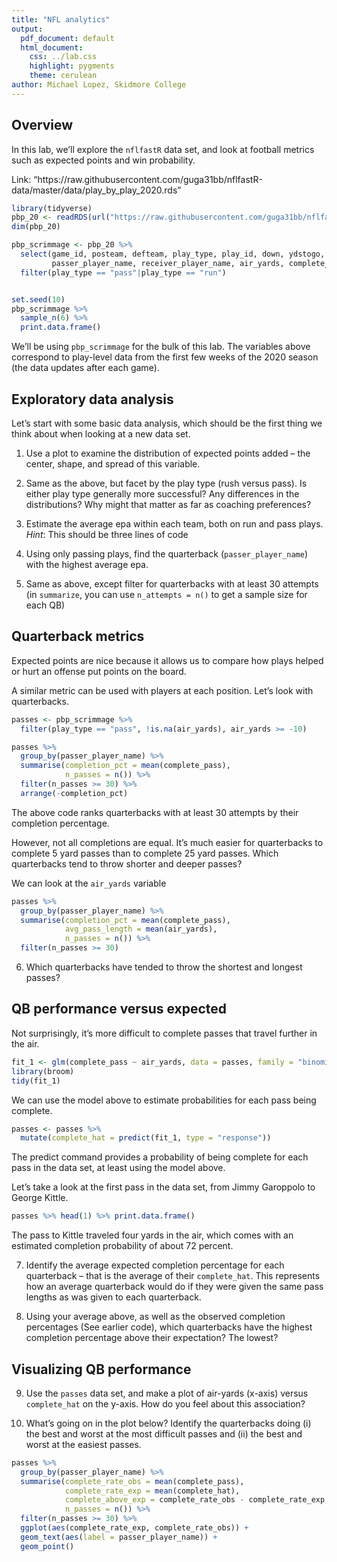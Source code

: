 ---
title: "NFL analytics"
output:
  pdf_document: default
  html_document:
    css: ../lab.css
    highlight: pygments
    theme: cerulean
author: Michael Lopez, Skidmore College
---

## Overview

In this lab, we'll explore the `nflfastR` data set, and look at football metrics such as expected points and win probability.

Link: "https://raw.githubusercontent.com/guga31bb/nflfastR-data/master/data/play_by_play_2020.rds"

```{r, eval = FALSE}
library(tidyverse)
pbp_20 <- readRDS(url("https://raw.githubusercontent.com/guga31bb/nflfastR-data/master/data/play_by_play_2020.rds"))
dim(pbp_20)

pbp_scrimmage <- pbp_20 %>% 
  select(game_id, posteam, defteam, play_type, play_id, down, ydstogo, yardline_100, home_score, away_score, ep, epa, rusher_player_name, 
         passer_player_name, receiver_player_name, air_yards, complete_pass, desc)  %>% 
  filter(play_type == "pass"|play_type == "run")


set.seed(10)
pbp_scrimmage %>% 
  sample_n(6) %>% 
  print.data.frame()

```

We'll be using `pbp_scrimmage` for the bulk of this lab. The variables above correspond to play-level data from the first few weeks of the 2020 season (the data updates after each game).

## Exploratory data analysis

Let's start with some basic data analysis, which should be the first thing we think about when looking at a new data set. 

1. Use a plot to examine the distribution of expected points added -- the center, shape, and spread of this variable.

2. Same as the above, but facet by the play type (rush versus pass). Is either play type generally more successful? Any differences in the distributions? Why might that matter as far as coaching preferences?

3. Estimate the average epa within each team, both on run and pass plays. *Hint*: This should be three lines of code

4. Using only passing plays, find the quarterback (`passer_player_name`) with the highest average epa.

5. Same as above, except filter for quarterbacks with at least 30 attempts (in `summarize`, you can use `n_attempts = n()` to get a sample size for each QB)


## Quarterback metrics

Expected points are nice because it allows us to compare how plays helped or hurt an offense put points on the board.

A similar metric can be used with players at each position. Let's look with quarterbacks.

```{r, eval = FALSE}
passes <- pbp_scrimmage %>% 
  filter(play_type == "pass", !is.na(air_yards), air_yards >= -10)

passes %>% 
  group_by(passer_player_name) %>% 
  summarise(completion_pct = mean(complete_pass), 
            n_passes = n()) %>% 
  filter(n_passes >= 30) %>% 
  arrange(-completion_pct)
```

The above code ranks quarterbacks with at least 30 attempts by their completion percentage.

However, not all completions are equal. It's much easier for quarterbacks to complete 5 yard passes than to complete 25 yard passes. Which quarterbacks tend to throw shorter and deeper passes? 

We can look at the `air_yards` variable

```{r, eval = FALSE}

passes %>% 
  group_by(passer_player_name) %>% 
  summarise(completion_pct = mean(complete_pass), 
            avg_pass_length = mean(air_yards),
            n_passes = n()) %>% 
  filter(n_passes >= 30) 
```

6. Which quarterbacks have tended to throw the shortest and longest passes?

## QB performance versus expected

Not surprisingly, it's more difficult to complete passes that travel further in the air. 

```{r, eval = FALSE}
fit_1 <- glm(complete_pass ~ air_yards, data = passes, family = "binomial")
library(broom)
tidy(fit_1)
```

We can use the model above to estimate probabilities for each pass being complete.

```{r, eval = FALSE}
passes <- passes %>% 
  mutate(complete_hat = predict(fit_1, type = "response"))
```

The predict command provides a probability of being complete for each pass in the data set, at least using the model above.

Let's take a look at the first pass in the data set, from Jimmy Garoppolo to George Kittle. 

```{r, eval = FALSE}
passes %>% head(1) %>% print.data.frame()
```

The pass to Kittle traveled four yards in the air, which comes with an estimated completion probability of about 72 percent. 

7. Identify the average expected completion percentage for each quarterback -- that is the average of their `complete_hat`. This represents how an average quarterback would do if they were given the same pass lengths as was given to each quarterback.

8. Using your average above, as well as the observed completion percentages (See earlier code), which quarterbacks have the highest completion percentage above their expectation? The lowest?


## Visualizing QB performance

9. Use the `passes` data set, and make a plot of air-yards (x-axis) versus `complete_hat` on the y-axis. How do you feel about this association?

10. What's going on in the plot below? Identify the quarterbacks doing (i) the best and worst at the most difficult passes and (ii) the best and worst at the easiest passes.

```{r, eval=FALSE}
passes %>% 
  group_by(passer_player_name) %>% 
  summarise(complete_rate_obs = mean(complete_pass),
            complete_rate_exp = mean(complete_hat), 
            complete_above_exp = complete_rate_obs - complete_rate_exp, 
            n_passes = n()) %>% 
  filter(n_passes >= 30) %>% 
  ggplot(aes(complete_rate_exp, complete_rate_obs)) + 
  geom_text(aes(label = passer_player_name)) +
  geom_point()
```
